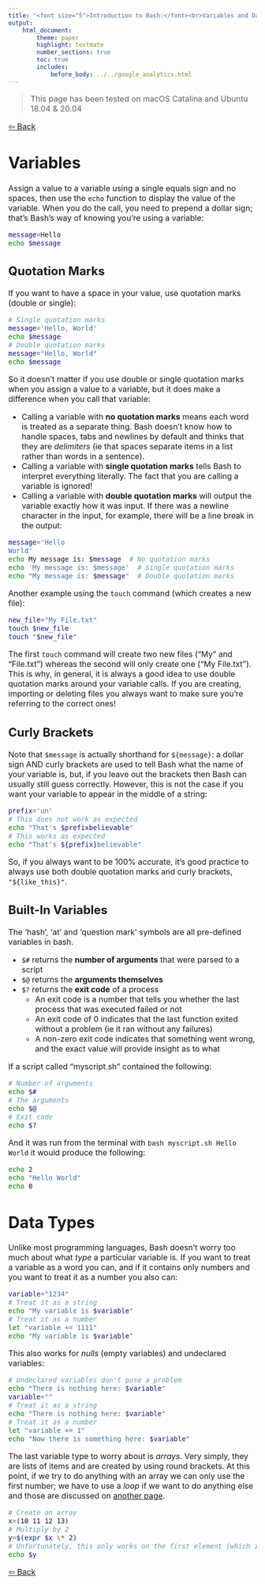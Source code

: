 ```yaml
---
title: '<font size="5">Introduction to Bash:</font><br>Variables and Data Types'
output:
    html_document:
        theme: paper
        highlight: textmate
        number_sections: true
        toc: true
        includes:
            before_body: ../../google_analytics.html
---
```

<font size="3">

> This page has been tested on macOS Catalina and Ubuntu 18.04 & 20.04

[⇦ Back](../../bash.html)

Variables
=========
Assign a value to a variable using a single equals sign and no spaces, then use the `echo` function to display the value of the variable. When you do the call, you need to prepend a dollar sign; that's Bash's way of knowing you're using a variable:

```bash
message=Hello
echo $message
```

Quotation Marks
---------------
If you want to have a space in your value, use quotation marks (double or single):

```bash
# Single quotation marks
message='Hello, World'
echo $message
# Double quotation marks
message="Hello, World"
echo $message
```

So it doesn't matter if you use double or single quotation marks when you assign a value to a variable, but it does make a difference when you call that variable:

- Calling a variable with **no quotation marks** means each word is treated as a separate thing. Bash doesn't know how to handle spaces, tabs and newlines by default and thinks that they are *delimiters* (ie that spaces separate items in a list rather than words in a sentence).
- Calling a variable with **single quotation marks** tells Bash to interpret everything literally. The fact that you are calling a variable is ignored!
- Calling a variable with **double quotation marks** will output the variable exactly how it was input. If there was a newline character in the input, for example, there will be a line break in the output:

```bash
message='Hello
World'
echo My message is: $message  # No quotation marks
echo 'My message is: $message'  # Single quotation marks
echo "My message is: $message"  # Double quotation marks
```

Another example using the `touch` command (which creates a new file):

```bash
new_file="My File.txt"
touch $new_file
touch "$new_file"
```

The first `touch` command will create two new files ("My" and "File.txt") whereas the second will only create one ("My File.txt"). This is why, in general, it is always a good idea to use double quotation marks around your variable calls. If you are creating, importing or deleting files you always want to make sure you're referring to the correct ones!

Curly Brackets
--------------
Note that `$message` is actually shorthand for `${message}`: a dollar sign AND curly brackets are used to tell Bash what the name of your variable is, but, if you leave out the brackets then Bash can usually still guess correctly. However, this is not the case if you want your variable to appear in the middle of a string:

```bash
prefix='un'
# This does not work as expected
echo "That's $prefixbelievable"
# This works as expected
echo "That's ${prefix}believable"
```

So, if you always want to be 100% accurate, it's good practice to always use both double quotation marks and curly brackets, `"${like_this}"`.

Built-In Variables
------------------
The 'hash', 'at' and 'question mark' symbols are all pre-defined variables in bash.

- `$#` returns the **number of arguments** that were parsed to a script
- `$@` returns the **arguments themselves**
- `$?` returns the **exit code** of a process
    - An exit code is a number that tells you whether the last process that was executed failed or not
    - An exit code of 0 indicates that the last function exited without a problem (ie it ran without any failures)
    - A non-zero exit code indicates that something went wrong, and the exact value will provide insight as to what

If a script called "myscript.sh" contained the following:

```bash
# Number of arguments
echo $#
# The arguments
echo $@
# Exit code
echo $?
```

And it was run from the terminal with `bash myscript.sh Hello World` it would produce the following:

```bash
echo 2
echo "Hello World"
echo 0
```

Data Types
==========
Unlike most programming languages, Bash doesn't worry too much about what *type* a particular variable is. If you want to treat a variable as a word you can, and if it contains only numbers and you want to treat it as a number you also can:

```bash
variable="1234"
# Treat it as a string
echo "My variable is $variable"
# Treat it as a number
let "variable += 1111"
echo "My variable is $variable"
```

This also works for *nulls* (empty variables) and undeclared variables:

```bash
# Undeclared variables don't pose a problem
echo "There is nothing here: $variable"
variable=""
# Treat it as a string
echo "There is nothing here: $variable"
# Treat it as a number
let "variable += 1"
echo "Now there is something here: $variable"
```

The last variable type to worry about is *arrays*. Very simply, they are lists of items and are created by using round brackets. At this point, if we try to do anything with an array we can only use the first number; we have to use a *loop* if we want to do anything else and those are discussed on [another page](arrays_loops.html).

```bash
# Create an array
x=(10 11 12 13)
# Multiply by 2
y=$(expr $x \* 2)
# Unfortunately, this only works on the first element (which is the number 10)
echo $y
```

[⇦ Back](../../bash.html)

</font>
